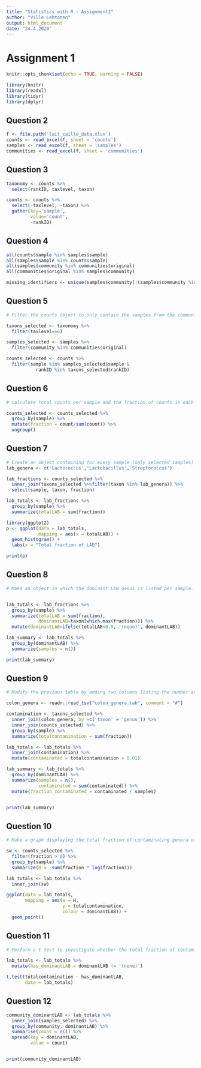 ```yaml
---
title: "Statistics with R - Assignment1"
author: "Ville Lehtonen"
output: html_document
date: "24.4.2020"
---
```


# Assignment 1
```r
knitr::opts_chunk$set(echo = TRUE, warning = FALSE)

library(knitr)
library(readxl)
library(tidyr)
library(dplyr)
```

## Question 2
```r
f <- file.path('lait_caille_data.xlsx')
counts <- read_excel(f, sheet = 'counts')
samples <- read_excel(f, sheet = 'samples')
communities <- read_excel(f, sheet = 'communities')
```


## Question 3
```r
taxonomy <- counts %>% 
  select(rankID, taxlevel, taxon)

counts <- counts %>% 
  select(-taxlevel, -taxon) %>%
  gather(key='sample',
         value='count',
         -rankID)
```


## Question 4
```r
all(counts$sample %in% samples$sample)
all(samples$sample %in% counts$sample)
all(samples$community %in% communities$original)
all(communities$original %in% samples$community)

missing_identifiers <- unique(samples$community[!(samples$community %in% communities$original)])
```


## Question 5
```r
# Filter the counts object to only contain the samples from the communities in Senegal and only level 6 (genus) counts. 

taxons_selected <- taxonomy %>% 
  filter(taxlevel==6)

samples_selected <- samples %>%
  filter(community %in% communities$original)

counts_selected <- counts %>%
  filter(sample %in% samples_selected$sample &
           rankID %in% taxons_selected$rankID)

```


## Question 6
```r
# calculate total counts per sample and the fraction of counts in each sample per genus (level 6 taxons). Add the fraction as a new column (fraction)

counts_selected <- counts_selected %>%
  group_by(sample) %>%
  mutate(fraction = count/sum(count)) %>%
  ungroup()
```


## Question 7
```r
# Create an object containing for every sample (only selected samples) the individual and total fractions of these three LAB genera
lab_genera <- c('Lactococcus','Lactobacillus','Streptococcus')

lab_fractions <- counts_selected %>% 
  inner_join(taxons_selected %>%filter(taxon %in% lab_genera)) %>% 
  select(sample, taxon, fraction)

lab_totals <- lab_fractions %>% 
  group_by(sample) %>% 
  summarize(totalLAB = sum(fraction))

library(ggplot2)
p <- ggplot(data = lab_totals,
            mapping = aes(x = totalLAB)) +
  geom_histogram() +
  labs(x = "Total fraction of LAB")

print(p)
```



## Question 8
```r
# Make an object in which the dominant LAB genus is listed per sample. If the total LAB is less than 90% then set the value for dominant LAB genus to “(none)”


lab_totals <- lab_fractions %>%
  group_by(sample) %>%
  summarize(totalLAB = sum(fraction),
            dominantLAB=taxon[which.max(fraction)]) %>%
  mutate(dominantLAB=ifelse(totalLAB<0.9, '(none)', dominantLAB))

lab_summary <- lab_totals %>%
  group_by(dominantLAB) %>%
  summarize(samples = n())

print(lab_summary)
```


## Question 9
```r
# Modify the previous table by adding two columns listing the number and fraction of heavily contaminated samples

colon_genera <- readr::read_tsv("colon_genera.tab", comment = "#")

contamination <- taxons_selected %>% 
  inner_join(colon_genera, by =c('taxon' = 'genus')) %>% 
  inner_join(counts_selected) %>% 
  group_by(sample) %>% 
  summarize(totalcontamination = sum(fraction))

lab_totals <- lab_totals %>% 
  inner_join(contamination) %>% 
  mutate(contaminated = totalcontamination > 0.01)

lab_summary <- lab_totals %>% 
  group_by(dominantLAB) %>% 
  summarize(samples = n(),
            contaminated = sum(contaminated)) %>% 
  mutate(fraction_contaminated = contaminated / samples)


print(lab_summary)

```


## Question 10
```r
# Make a graph displaying the total fraction of contaminating genera of samples as a function fo the Shannon-Wiener diversity index

sw <- counts_selected %>% 
  filter(fraction > 0) %>% 
  group_by(sample) %>% 
  summarize(H = -sum(fraction * log(fraction)))

lab_totals <- lab_totals %>% 
  inner_join(sw)

ggplot(data = lab_totals,
       mapping = aes(x = H,
                     y = totalcontamination,
                     colour = dominantLAB)) +
  geom_point()

```


## Question 11

```r
# Perform a t-test to investigate whether the total fraction of contamination differs significantly between samples t

lab_totals <- lab_totals %>% 
  mutate(has_dominantLAB = dominantLAB != '(none)')

t.test(totalcontamination ~ has_dominantLAB,
       data = lab_totals)

```


## Question 12
```r

community_dominantLAB <- lab_totals %>% 
  inner_join(samples_selected) %>% 
  group_by(community, dominantLAB) %>% 
  summarise(count = n()) %>% 
  spread(key = dominantLAB,
         value = count)


print(community_dominantLAB)

```


